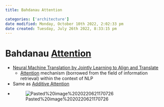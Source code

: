 ```yaml
---
title: Bahdanau Attention

categories: ['architecture']
date modified: Monday, October 10th 2022, 2:02:33 pm
date created: Tuesday, July 26th 2022, 8:33:15 pm
---
```


# Bahdanau [Attention](Attention.qmd)
- [Neural Machine Translation by Jointly Learning to Align and Translate](https://arxiv.org/abs/1409.0473)
	- [Attention](Attention.qmd) mechanism (borrowed from the field of information retrieval) within the context of NLP
- Same as [Additive Attention](Additive%20Attention.qmd)
- ![Pasted%20image%2020220621170726](images/Pasted%20image%2020220621170726.png)



